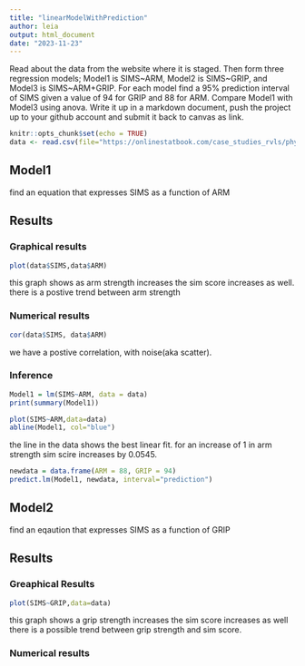 ```yaml
---
title: "linearModelWithPrediction" 
author: leia 
output: html_document
date: "2023-11-23"
---
```


Read about the data from the website where it is staged.  Then form three regression models; Model1 is SIMS~ARM, Model2 is SIMS~GRIP, and Model3 is SIMS~ARM+GRIP. For each model find a 95% prediction interval of SIMS given a value of 94  for GRIP and 88 for ARM. Compare Model1 with Model3 using anova. Write it up in a markdown document, push the project up to your github account and submit it back to canvas as link. 

```r
knitr::opts_chunk$set(echo = TRUE) 
data <- read.csv(file="https://onlinestatbook.com/case_studies_rvls/physical_strength/data.txt",sep="",header=TRUE)  
```

## Model1 

find an equation that expresses SIMS as a function of ARM 

## Results 

### Graphical results 

```r
plot(data$SIMS,data$ARM)
```

this graph shows as arm strength increases the sim score increases as well. there is a postive trend between arm strength 

### Numerical results 

```r
cor(data$SIMS, data$ARM)
```

we have a postive correlation, with noise(aka scatter). 

### Inference 

```r
Model1 = lm(SIMS~ARM, data = data)
print(summary(Model1))
```

```r
plot(SIMS~ARM,data=data)
abline(Model1, col="blue")
```

the line in the data shows the best linear fit. for an increase of 1 in arm strength sim scire increases by 0.0545. 

```r
newdata = data.frame(ARM = 88, GRIP = 94)
predict.lm(Model1, newdata, interval="prediction")
```

## Model2 

find an eqaution that  expresses SIMS as a function of GRIP  

## Results 

### Greaphical Results 

```r
plot(SIMS~GRIP,data=data)
```

this graph shows a grip strength increases the sim score increases as well there is a possible trend between grip strength and sim score. 

### Numerical results 